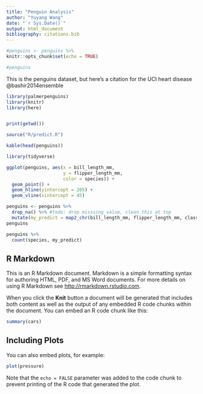 ```yaml
---
title: "Penguin Analysis"
author: "Yuyang Wang"
date: "`r Sys.Date()`"
output: html_document
bibliography: citations.bib
---
```



```r
#penguins <- penguins %>%
knitr::opts_chunk$set(echo = TRUE)

#penguins
```

This is the penguins dataset, but here's a citation for the UCI heart
disease @bashir2014ensemble


```r
library(palmerpenguins)
library(knitr)
library(here)


print(getwd())

source("R/predict.R")

kable(head(penguins))
```

```r

library(tidyverse)

```

```r
ggplot(penguins, aes(x = bill_length_mm, 
                     y = flipper_length_mm,
                     color = species)) +
  geom_point() +
  geom_hline(yintercept = 205) +
  geom_vline(xintercept = 45)
```


```r

penguins <- penguins %>%
  drop_na() %>% #todo: drop misssing value, clean this at top
  mutate(my_predict = map2_chr(bill_length_mm, flipper_length_mm, classify_penguin))
penguins

```


```r
penguins %>%
  count(species, my_predict)

```

## R Markdown

This is an R Markdown document. Markdown is a simple formatting syntax for authoring HTML, PDF, and MS Word documents. For more details on using R Markdown see <http://rmarkdown.rstudio.com>.

When you click the **Knit** button a document will be generated that includes both content as well as the output of any embedded R code chunks within the document. You can embed an R code chunk like this:

```r
summary(cars)
```

## Including Plots

You can also embed plots, for example:

```r
plot(pressure)
```

Note that the `echo = FALSE` parameter was added to the code chunk to prevent printing of the R code that generated the plot.

